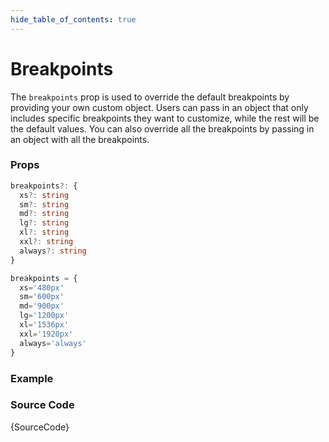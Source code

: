 ```yaml
---
hide_table_of_contents: true
---
```



# Breakpoints

The `breakpoints` prop is used to override the default breakpoints by providing your own custom object. Users can pass in an object that only includes specific breakpoints they want to customize, while the rest will be the default values. You can also override all the breakpoints by passing in an object with all the breakpoints.

### Props

```ts noCopy
breakpoints?: {
  xs?: string
  sm?: string
  md?: string
  lg?: string
  xl?: string
  xxl?: string
  always?: string
}
```

```ts noCopy title='Default Value'
breakpoints = {
  xs='480px'
  sm='600px'
  md='900px'
  lg='1200px'
  xl='1536px'
  xxl='1920px'
  always='always'
}
```

### Example

<IframeWindow url='http://localhost:3000/en/menu-examples/vertical-menu/vertical-nav/breakpoints' />

### Source Code

<TsToJsCodeSnippet>{SourceCode}</TsToJsCodeSnippet>
